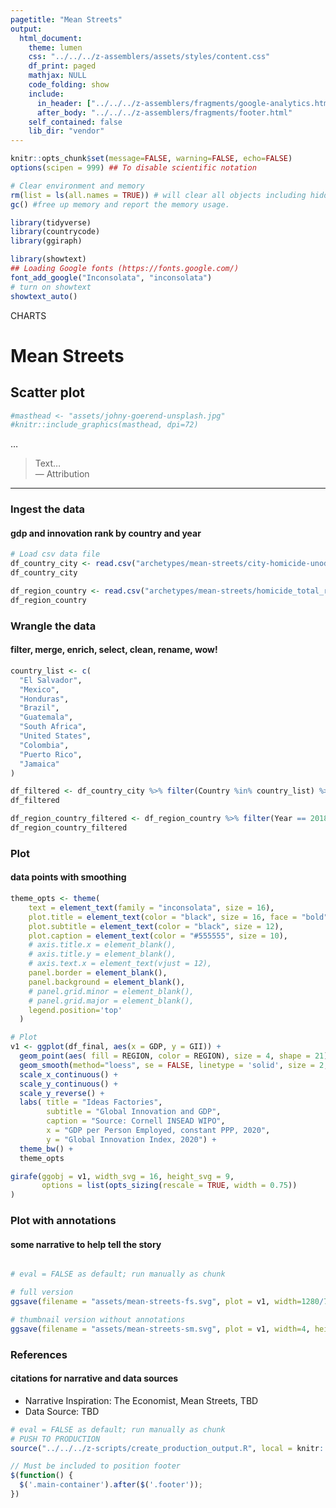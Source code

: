 ```yaml
---
pagetitle: "Mean Streets"
output:
  html_document:
    theme: lumen
    css: "../../../z-assemblers/assets/styles/content.css"
    df_print: paged
    mathjax: NULL
    code_folding: show
    include:
      in_header: ["../../../z-assemblers/fragments/google-analytics.html", "../../../z-assemblers/fragments/header.html"]
      after_body: "../../../z-assemblers/fragments/footer.html"
    self_contained: false
    lib_dir: "vendor"
---
```


```r

knitr::opts_chunk$set(message=FALSE, warning=FALSE, echo=FALSE)
options(scipen = 999) ## To disable scientific notation

# Clear environment and memory
rm(list = ls(all.names = TRUE)) # will clear all objects including hidden objects.
gc() #free up memory and report the memory usage.

library(tidyverse)
library(countrycode)
library(ggiraph)

library(showtext)
## Loading Google fonts (https://fonts.google.com/)
font_add_google("Inconsolata", "inconsolata")
# turn on showtext
showtext_auto()

```

<div class="activity">
CHARTS  
</div>

# Mean Streets
## Scatter plot

```r

#masthead <- "assets/johny-goerend-unsplash.jpg"
#knitr::include_graphics(masthead, dpi=72)

```

<div class="figure-text">...</div>

> Text...\
--- Attribution\

***


### Ingest the data
#### gdp and innovation rank by country and year

```r

# Load csv data file
df_country_city <- read.csv("archetypes/mean-streets/city-homicide-unodc.csv", header = TRUE, stringsAsFactors = FALSE)
df_country_city

df_region_country <- read.csv("archetypes/mean-streets/homicide_total_rate_and_count-unodc.csv", header = TRUE, stringsAsFactors = FALSE)
df_region_country

```


### Wrangle the data
#### filter, merge, enrich, select, clean, rename, wow!


```r

country_list <- c(
  "El Salvador",
  "Mexico",
  "Honduras",
  "Brazil",
  "Guatemala",
  "South Africa",
  "United States",
  "Colombia",
  "Puerto Rico",
  "Jamaica"
)

df_filtered <- df_country_city %>% filter(Country %in% country_list) %>% filter(Unit == "Count")
df_filtered

df_region_country_filtered <- df_region_country %>% filter(Year == 2018)
df_region_country_filtered

```


### Plot
#### data points with smoothing


```r

theme_opts <- theme(
    text = element_text(family = "inconsolata", size = 16), 
    plot.title = element_text(color = "black", size = 16, face = "bold"),
    plot.subtitle = element_text(color = "black", size = 12),
    plot.caption = element_text(color = "#555555", size = 10),
    # axis.title.x = element_blank(),
    # axis.title.y = element_blank(),
    # axis.text.x = element_text(vjust = 12),
    panel.border = element_blank(),
    panel.background = element_blank(),
    # panel.grid.minor = element_blank(),
    # panel.grid.major = element_blank(),
    legend.position='top'
  )

# Plot
v1 <- ggplot(df_final, aes(x = GDP, y = GII)) + 
  geom_point(aes( fill = REGION, color = REGION), size = 4, shape = 21) +
  geom_smooth(method="loess", se = FALSE, linetype = 'solid', size = 2, color = '#82A0C2') + # "lm", "glm", "gam", "loess" 
  scale_x_continuous() +
  scale_y_continuous() +
  scale_y_reverse() +
  labs( title = "Ideas Factories",
        subtitle = "Global Innovation and GDP",
        caption = "Source: Cornell INSEAD WIPO",
        x = "GDP per Person Employed, constant PPP, 2020",
        y = "Global Innovation Index, 2020") +
  theme_bw() +
  theme_opts

girafe(ggobj = v1, width_svg = 16, height_svg = 9,
       options = list(opts_sizing(rescale = TRUE, width = 0.75))
)

```


### Plot with annotations
#### some narrative to help tell the story


```r



  
```



```r

# eval = FALSE as default; run manually as chunk

# full version
ggsave(filename = "assets/mean-streets-fs.svg", plot = v1, width=1280/72, height=720/72)

# thumbnail version without annotations
ggsave(filename = "assets/mean-streets-sm.svg", plot = v1, width=4, height=2.25)

```


### References
#### citations for narrative and data sources

* Narrative Inspiration: The Economist, Mean Streets, TBD
* Data Source: TBD


```r

# eval = FALSE as default; run manually as chunk
# PUSH TO PRODUCTION
source("../../../z-scripts/create_production_output.R", local = knitr::knit_global())

```



```js

// Must be included to position footer
$(function() {
  $('.main-container').after($('.footer'));
})

```

